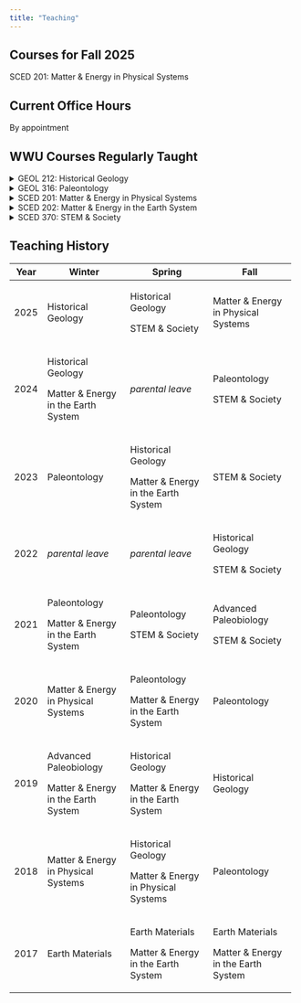 ```yaml
---
title: "Teaching"
---
```


## Courses for Fall 2025

SCED 201: Matter & Energy in Physical Systems

## Current Office Hours

By appointment

## WWU Courses Regularly Taught

<details>

<summary>GEOL 212: Historical Geology</summary>

Evolution of the major features of the earth's surface and of life; history of the ocean basins, continents and mountain belts related to the theory of plate tectonics; geologic history of North America and the Pacific Northwest.

</details>

<details>

<summary>GEOL 316: Paleontology</summary>

This course is an introduction to the study of paleontology, covering topics including the history of life on Earth, evolutionary theory and speciation, extinction and recovery, systematics and fossil classification, modes of fossilization, and the nature and completeness of the fossil record.

</details>

<details>

<summary>SCED 201: Matter & Energy in Physical Systems</summary>

This course is the first in a 4 course series designed for prospective elementary teachers but open to all students. The course uses a student-oriented pedagogy with an integrated content focus to help students develop important ideas in physical science.

</details>

<details>

<summary>SCED 202: Matter & Energy in the Earth System</summary>

This course is one of a 4 course series designed for prospective elementary teachers but open to all students. The course uses a student-oriented pedagogy with an integrated content focus to help students develop important ideas in earth science.

</details>

<details>

<summary>SCED 370: STEM & Society</summary>

In this course, we will explore the meaning and importance of scientific literacy and consider how scientific literacy relates to issues of equity and social justice. We will discuss different types of scientific controversy, study how scientific research is portrayed in news and popular media, and examine frameworks for teaching scientific literacy at the secondary level.

</details>

## Teaching History

+--------------+-------------------------------------+-------------------------------------+-------------------------------------+
| Year         | Winter                              | Spring                              | Fall                                |
+==============+=====================================+=====================================+=====================================+
| 2025         | Historical Geology                  | Historical Geology                  | Matter & Energy in Physical Systems |
|              |                                     |                                     |                                     |
|              |                                     | STEM & Society                      |                                     |
+--------------+-------------------------------------+-------------------------------------+-------------------------------------+
| 2024         | Historical Geology                  | *parental leave*                    | Paleontology                        |
|              |                                     |                                     |                                     |
|              | Matter & Energy in the Earth System |                                     | STEM & Society                      |
+--------------+-------------------------------------+-------------------------------------+-------------------------------------+
| 2023         | Paleontology                        | Historical Geology                  | STEM & Society                      |
|              |                                     |                                     |                                     |
|              |                                     | Matter & Energy in the Earth System |                                     |
+--------------+-------------------------------------+-------------------------------------+-------------------------------------+
| 2022         | *parental leave*                    | *parental leave*                    | Historical Geology                  |
|              |                                     |                                     |                                     |
|              |                                     |                                     | STEM & Society                      |
+--------------+-------------------------------------+-------------------------------------+-------------------------------------+
| 2021         | Paleontology                        | Paleontology                        | Advanced Paleobiology               |
|              |                                     |                                     |                                     |
|              | Matter & Energy in the Earth System | STEM & Society                      | STEM & Society                      |
+--------------+-------------------------------------+-------------------------------------+-------------------------------------+
| 2020         | Matter & Energy in Physical Systems | Paleontology                        | Paleontology                        |
|              |                                     |                                     |                                     |
|              |                                     | Matter & Energy in the Earth System |                                     |
+--------------+-------------------------------------+-------------------------------------+-------------------------------------+
| 2019         | Advanced Paleobiology               | Historical Geology                  | Historical Geology                  |
|              |                                     |                                     |                                     |
|              | Matter & Energy in the Earth System | Matter & Energy in the Earth System |                                     |
+--------------+-------------------------------------+-------------------------------------+-------------------------------------+
| 2018         | Matter & Energy in Physical Systems | Historical Geology                  | Paleontology                        |
|              |                                     |                                     |                                     |
|              |                                     | Matter & Energy in Physical Systems |                                     |
+--------------+-------------------------------------+-------------------------------------+-------------------------------------+
| 2017         | Earth Materials                     | Earth Materials                     | Earth Materials                     |
|              |                                     |                                     |                                     |
|              |                                     | Matter & Energy in the Earth System | Matter & Energy in the Earth System |
+--------------+-------------------------------------+-------------------------------------+-------------------------------------+
